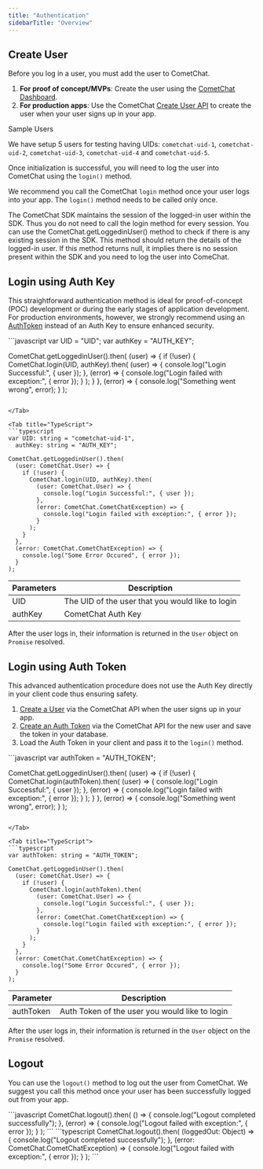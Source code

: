 ```yaml
---
title: "Authentication"
sidebarTitle: "Overview"
---
```




## Create User

Before you log in a user, you must add the user to CometChat.

1. **For proof of concept/MVPs**: Create the user using the [CometChat Dashboard](https://app.cometchat.com).
2. **For production apps**: Use the CometChat [Create User API](https://api-explorer.cometchat.com/reference/creates-user) to create the user when your user signs up in your app.

<Note>
Sample Users

We have setup 5 users for testing having UIDs: `cometchat-uid-1`, `cometchat-uid-2`, `cometchat-uid-3`, `cometchat-uid-4` and `cometchat-uid-5`.

</Note>

Once initialization is successful, you will need to log the user into CometChat using the `login()` method.

We recommend you call the CometChat `login` method once your user logs into your app. The `login()` method needs to be called only once.

<Warning>

The CometChat SDK maintains the session of the logged-in user within the SDK. Thus you do not need to call the login method for every session. You can use the CometChat.getLoggedinUser() method to check if there is any existing session in the SDK. This method should return the details of the logged-in user. If this method returns null, it implies there is no session present within the SDK and you need to log the user into ComeChat.

</Warning>

## Login using Auth Key

This straightforward authentication method is ideal for proof-of-concept (POC) development or during the early stages of application development. For production environments, however, we strongly recommend using an [AuthToken](#login-using-auth-token) instead of an Auth Key to ensure enhanced security.

<Tabs>
<Tab title="JavaScript">
```javascript
var UID = "UID";
var authKey = "AUTH_KEY";

CometChat.getLoggedinUser().then(
  (user) => {
    if (!user) {
      CometChat.login(UID, authKey).then(
        (user) => {
          console.log("Login Successful:", { user });
        },
        (error) => {
          console.log("Login failed with exception:", { error });
        }
      );
    }
  },
  (error) => {
    console.log("Something went wrong", error);
  }
);
```

</Tab>

<Tab title="TypeScript">
```typescript
var UID: string = "cometchat-uid-1",
  authKey: string = "AUTH_KEY";

CometChat.getLoggedinUser().then(
  (user: CometChat.User) => {
    if (!user) {
      CometChat.login(UID, authKey).then(
        (user: CometChat.User) => {
          console.log("Login Successful:", { user });
        },
        (error: CometChat.CometChatException) => {
          console.log("Login failed with exception:", { error });
        }
      );
    }
  },
  (error: CometChat.CometChatException) => {
    console.log("Some Error Occured", { error });
  }
);
```

</Tab>

</Tabs>

| Parameters | Description                                      |
| ---------- | ------------------------------------------------ |
| UID        | The UID of the user that you would like to login |
| authKey    | CometChat Auth Key                               |

After the user logs in, their information is returned in the `User` object on `Promise` resolved.

## Login using Auth Token

This advanced authentication procedure does not use the Auth Key directly in your client code thus ensuring safety.

1. [Create a User](https://api-explorer.cometchat.com/reference/creates-user) via the CometChat API when the user signs up in your app.
2. [Create an Auth Token](https://api-explorer.cometchat.com/reference/create-authtoken) via the CometChat API for the new user and save the token in your database.
3. Load the Auth Token in your client and pass it to the `login()` method.

<Tabs>
<Tab title="JavaScript">
```javascript
var authToken = "AUTH_TOKEN";

CometChat.getLoggedinUser().then(
  (user) => {
    if (!user) {
      CometChat.login(authToken).then(
        (user) => {
          console.log("Login Successful:", { user });
        },
        (error) => {
          console.log("Login failed with exception:", { error });
        }
      );
    }
  },
  (error) => {
    console.log("Something went wrong", error);
  }
);
```

</Tab>

<Tab title="TypeScript">
```typescript
var authToken: string = "AUTH_TOKEN";

CometChat.getLoggedinUser().then(
  (user: CometChat.User) => {
    if (!user) {
      CometChat.login(authToken).then(
        (user: CometChat.User) => {
          console.log("Login Successful:", { user });
        },
        (error: CometChat.CometChatException) => {
          console.log("Login failed with exception:", { error });
        }
      );
    }
  },
  (error: CometChat.CometChatException) => {
    console.log("Some Error Occured", { error });
  }
);
```

</Tab>

</Tabs>

| Parameter | Description                                    |
| --------- | ---------------------------------------------- |
| authToken | Auth Token of the user you would like to login |

After the user logs in, their information is returned in the `User` object on the `Promise` resolved.

## Logout

You can use the `logout()` method to log out the user from CometChat. We suggest you call this method once your user has been successfully logged out from your app.

<Tabs>
<Tab title="JavaScript">
```javascript
CometChat.logout().then(
  () => {
    console.log("Logout completed successfully");
  },
  (error) => {
    console.log("Logout failed with exception:", { error });
  }
);
```

</Tab>

<Tab title="TypeScript">
```typescript
CometChat.logout().then(
  (loggedOut: Object) => {
    console.log("Logout completed successfully");
  },
  (error: CometChat.CometChatException) => {
    console.log("Logout failed with exception:", { error });
  }
);
```

</Tab>

</Tabs>
